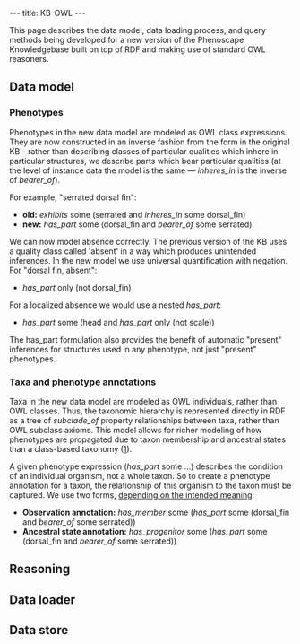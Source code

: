 ---
title: KB-OWL
---

This page describes the data model, data loading process, and query methods being developed for a new version of the Phenoscape Knowledgebase built on top of RDF and making use of standard OWL reasoners.

==Data model==
===Phenotypes===
Phenotypes in the new data model are modeled as OWL class expressions. They are now constructed in an inverse fashion from the form in the original KB - rather than describing classes of particular qualities which inhere in particular structures, we describe parts which bear particular qualities (at the level of instance data the model is the same — ''inheres_in'' is the inverse of ''bearer_of'').

For example, "serrated dorsal fin":
* '''old:''' ''exhibits'' some (serrated and ''inheres_in'' some dorsal_fin)
* '''new:''' ''has_part'' some (dorsal_fin and ''bearer_of'' some serrated)

We can now model absence correctly. The previous version of the KB uses a quality class called 'absent' in a way which produces unintended inferences. In the new model we use universal quantification with negation. For "dorsal fin, absent":
* ''has_part'' only (not dorsal_fin)

For a localized absence we would use a nested ''has_part'':
* ''has_part'' some (head and ''has_part'' only (not scale))

The has_part formulation also provides the benefit of automatic "present" inferences for structures used in any phenotype, not just "present" phenotypes.

===Taxa and phenotype annotations===
Taxa in the new data model are modeled as OWL individuals, rather than OWL classes. Thus, the taxonomic hierarchy is represented directly in RDF as a tree of ''subclade_of'' property relationships between taxa, rather than OWL subclass axioms. This model allows for richer modeling of how phenotypes are propagated due to taxon membership and ancestral states than a class-based taxonomy ([http://www.mendeley.com/download/public/2280031/4561422715/faae92a74742bc35ceca9b3f5862cb94a4cde61e/dl.pdf]).

A given phenotype expression (''has_part'' some ...) describes the condition of an individual organism, not a whole taxon. So to create a phenotype annotation for a taxon, the relationship of this organism to the taxon must be captured. We use two forms, [[Semantics_of_phenotype_annotations|depending on the intended meaning]]:
* '''Observation annotation:''' ''has_member'' some (''has_part'' some (dorsal_fin and ''bearer_of'' some serrated))
* '''Ancestral state annotation:''' ''has_progenitor'' some (''has_part'' some (dorsal_fin and ''bearer_of'' some serrated))

==Reasoning==

==Data loader==

==Data store==